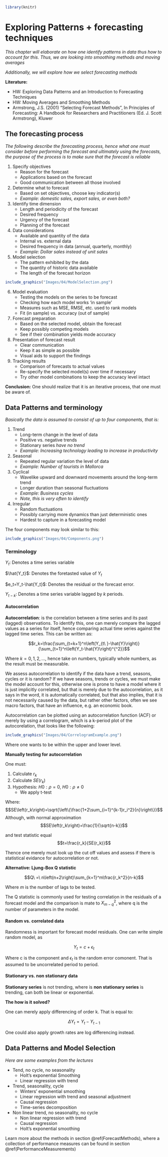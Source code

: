 
```r
library(knitr)
```


# Exploring Patterns + forecasting techniques

*This chapter will elaborate on how one identify patterns in data thus how to account for this. Thus, we are looking into smoothing methods and moving averages*

*Additionally, we will explore how we select forecasting methods*

**Literature:**

+ HW: Exploring Data Patterns and an Introduction to Forecasting Techniques
+ HW: Moving Averages and Smoothing Methods
+ Armstrong, J.S. (2001) “Selecting Forecast Methods”, In Principles of Forecasting: A Handbook for Researchers and Practitioners (Ed. J. Scott Armstrong), Kluwer

## The forecasting process

*The following describe the forecasting process, hence what one must consider before performing the forecast and ultimately using the forecasts, the purpose of the process is to make sure that the forecast is reliable*

1. Specify objectives
    + Reason for the forecast
    + Applications based on the forecast
    + Good communication between all those involved
    
2. Determine what to forecast
    + Based on set objectives, choose key indicator(s)
    + *Example: domestic sales, export sales, or even both?*
    
3. Identify time dimension
    + Length and periodicity of the forecast
    + Desired frequency
    + Urgency of the forecast
    + Planning of the forecast
    
4. Data considerations
    + Available and quantity of the data
    + Internal vs. external data
    + Desired frequency in data (annual, quarterly, monthly)
    + *Example: Dollar sales instead of unit sales*
    
5. Model selection
    + The pattern exhibited by the data
    + The quantity of historic data available
    + The length of the forecast horizon
    
```r
include_graphics("Images/04/ModelSelection.png")
```

6. Model evaluation
    + Testing the models on the series to be forecast
    + Checking how each model works 'in sample'
    + Measures such as MSE, RMSE, etc. used to rank models
    + Fit (in sample) vs. accuracy (out of sample)
    
7. Forecast preparation
    + Based on the selected model, obtain the forecast
    + Keep possibly competing models
    + See if their combination yields mode accuracy
    
8. Presentation of forecast result
    + Clear communication
    + Keep it as simple as possible
    + Visual aids to support the findings
    
9. Tracking results
    + Comparison of forecasts to actual values
    + Re-specify the selected model(s) over time if necessary
    + Try other model combinations to keep the accuracy level intact
    
**Conclusion:** One should realize that it is an iterative process, that one must be aware of.


## Data Patterns and terminology

*Basically the data is assumed to consist of up to four components, that is:*

1. Trend
    + Long-term change in the level of data
    + Positive vs. negative trends
    + Stationary series *have no trend*
    + *Example: Increasing technology leading to increase in productivity*
    
2. Seasonal
    + Repeated regular variation the level of data
    + *Example: Number of tourists in Mallorca*
    
3. Cyclical
    + Wavelike upward and downward movements around the long-term trend
    + Longer duration than seasonal fluctuations
    + *Example: Business cycles*
    + *Note, this is very often to identify*

4. Irregular
    + Random fluctuations
    + Possibly carrying more dynamics than just deterministic ones
    + Hardest to capture in a forecasting model
    
The four components may look similar to this:

```r
include_graphics("Images/04/Components.png")
```


### Terminology

$Y_t$: Denotes a time series variable

$\hat{Y_t}$: Denotes the foretasted value of $Y_t$ 

$e_t=Y_t-\hat{Y_t}$: Denotes the residual or the forecast error.

$Y_{t-k}$: Denotes a time series variable lagged by *k* periods.

#### Autocorrelation

**Autocorrelation**: is the correlation between a time series and its past (lagged) observations. To identify this, one can merely compare the lagged values as a series for itself, hence comparing actual time series against the lagged time series. This can be written as:

$$r_k=\frac{\sum_{t=k+1}^n\left(Y_{t\ }-\hat{Y}\right)}{\sum_{t=1}^n\left(Y_t-\hat{Y}\right)^{^2}}$$

Where $k = 0,1,2,...$, hence take on numbers, typically whole numbers, as the result must be measurable.

We assess autocorrelation to identify if the data have a trend, seasons, cycles or it is random? If we have seasons, trends or cycles, we must make the model account for this, otherwise one is prone to have a model where it is just implicitly correlated, but that is merely due to the autocorrelation, as it says in the word, it is automatically correlated, but that also implies, that it is not necessarily caused by the data, but rather other factors, often we see macro factors, that have an influence, e.g. an economic book.

Autocorrelation can be plotted using an autocorrelation function (ACF) or merely by using a correlogram, which is a k-period plot of the autocorelation, that looks like the following:

```r
include_graphics("Images/04/CorrelogramExample.png")
```

Where one wants to be within the upper and lower level.

**Manually testing for autocorrelation**

One must:

1. Calculate $r_k$
2. Calculate $SE(r_k)$
3. Hypothesis: $H0 : \rho=0$, $H0 : \rho≠0$
    + We apply t-test
    
Where:
$$SE\left(r_k\right)=\sqrt{\left\{\frac{1+2\sum_{i=1}^{k-1}r_i^2}{n}\right\}}$$
Although, with normal approximation
$$SE\left(r_k\right)=\frac{1}{\sqrt{n-k}}$$

and test statistic equal
$$t=\frac{r_k}{SE(r_k)}$$

Thence one merely must look up the cut off values and assess if there is statistical evidance for autocorrelation or not.


**Alternative: Ljung-Box Q statistic**

$$Q\ =\ n\left(n+2\right)\sum_{k=1}^m\frac{r_k^2}{n-k}$$

Where *m* is the number of lags to be tested.

The Q statistic is commonly used for testing correlation in the residuals of a forecast model and the comparison is mate to $X^2_{m-q}$, where q is the number of parameters in the model.


#### Random vs. correlated data

Randomness is important for forecast model residuals. One can write simple random model, as

$$Y_t=c+\epsilon_t$$

Where c is the component and $\epsilon_t$ is the random error comonent. That is assumed to be uncorrelated period to period.

#### Stationary vs. non stationary data

**Stationary series** is not trending, where is **non stationary series** is trending, can both be linear or exponential.

**The how is it solved?**

One can merely apply differencing of order k. That is equal to:

$$\Delta Y_t=Y_t-Y_{t-1}$$

One could also apply growth rates are log differencing instead.


## Data Patterns and Model Selection {#DataPatternsAndModelSelection}

*Here are some examples from the lectures*

+ Tend, no cycle, no seasonality
    + Holt's exponential Smoothing
    + Linear regression with trend
    
+ Trend, seasonality, cycle
    + Winters' exponential smoothing
    + Linear regression with trend and seasonal adjustment
    + Causal regression
    + Time-series decomposition
    
+ Non linear trend, no seasonality, no cycle
    + Non linear regression with trend
    + Causal regression
    + Holt's exponential smoothing
    
Learn more about the methods in section \@ref(ForecastMethods), where a collection of performance measures can be found in section \@ref(PerformanceMeasurements)

















